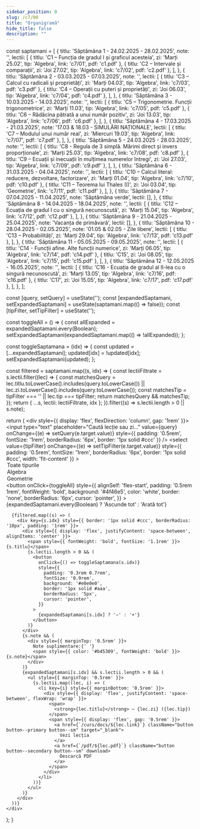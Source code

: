 ```yaml
---
sidebar_position: 0
slug: /c7/00
title: "Organigramă"
hide_title: false
description: ""
---
```


  const saptamani = [
    {
      titlu: 'Săptămâna 1 - 24.02.2025 - 28.02.2025',
      note: '',
      lectii: [
        { titlu: 'C1 – Funcția de gradul I și graficul acesteia', zi: 'Marți 25.02', tip: 'Algebra', link: 'c7/01', pdf: 'c1.pdf' },
        { titlu: 'C2 – Intervale și comparații', zi: 'Joi 27.02', tip: 'Algebra', link: 'c7/02', pdf: 'c2.pdf' },
      ],
    },
    {
      titlu: 'Săptămâna 2 - 03.03.2025 - 07.03.2025',
      note: '',
      lectii: [
        { titlu: 'C3 – Calcul cu radicali și proprietăți', zi: 'Marți 04.03', tip: 'Algebra', link: 'c7/03', pdf: 'c3.pdf' },
        { titlu: 'C4 – Operații cu puteri și proprietăți', zi: 'Joi 06.03', tip: 'Algebra', link: 'c7/04', pdf: 'c4.pdf' },
      ],
    },
    {
      titlu: 'Săptămâna 3 - 10.03.2025 - 14.03.2025',
      note: '',
      lectii: [
        { titlu: 'C5 – Trigonometrie. Funcții trigonometrice', zi: 'Marți 11.03', tip: 'Algebra', link: 'c7/05', pdf: 'c5.pdf' },
        { titlu: 'C6 – Rădăcina pătrată a unui număr pozitiv', zi: 'Joi 13.03', tip: 'Algebra', link: 'c7/06', pdf: 'c6.pdf' },
      ],
    },
    {
      titlu: 'Săptămâna 4 - 17.03.2025 - 21.03.2025',
      note: '17.03 & 18.03 - SIMULĂRI NAȚIONALE',
      lectii: [
        { titlu: 'C7 – Modulul unui număr real', zi: 'Miercuri 19.03', tip: 'Algebra', link: 'c7/07', pdf: 'c7.pdf' },
      ],
    },
    {
      titlu: 'Săptămâna 5 - 24.03.2025 - 28.03.2025',
      note: '',
      lectii: [
        { titlu: 'C8 - Regula de 3 simplă. Mărimi direct și invers proporționale', zi: 'Marți 25.03', tip: 'Algebra', link: 'c7/08', pdf: 'c8.pdf' },
        { titlu: 'C9 – Ecuații și inecuații în mulțimea numerelor întregi', zi: 'Joi 27.03', tip: 'Algebra', link: 'c7/09', pdf: 'c9.pdf' },
      ],
    },
    {
      titlu: 'Săptămâna 6 - 31.03.2025 - 04.04.2025',
      note: '',
      lectii: [
        { titlu: 'C10 – Calcul literal: reducere, dezvoltare, factorizare', zi: 'Marți 01.04', tip: 'Algebra', link: 'c7/10', pdf: 'c10.pdf' },
        { titlu: 'C11 – Teorema lui Thales (I)', zi: 'Joi 03.04', tip: 'Geometrie', link: 'c7/11', pdf: 'c11.pdf' },
      ],
    },
    {
      titlu: 'Săptămâna 7 - 07.04.2025 - 11.04.2025',
      note: 'Săptămâna verde',
      lectii: [],
    },
    {
      titlu: 'Săptămâna 8 - 14.04.2025 - 18.04.2025',
      note: '',
      lectii: [
        { titlu: 'C12 – Ecuația de gradul I cu o singură necunoscută', zi: 'Marți 15.04', tip: 'Algebra', link: 'c7/12', pdf: 'c12.pdf' },
      ],
    },
    {
      titlu: 'Săptămâna 9 - 21.04.2025 - 25.04.2025',
      note: 'Vacanța de primăvară',
      lectii: [],
    },
    {
      titlu: 'Săptămâna 10 - 28.04.2025 - 02.05.2025',
      note: '01.05 & 02.05 - Zile libere',
      lectii: [
        { titlu: 'C13 – Probabilități', zi: 'Marți 29.04', tip: 'Algebra', link: 'c7/13', pdf: 'c13.pdf' },
      ],
    },
    {
      titlu: 'Săptămâna 11 - 05.05.2025 - 09.05.2025',
      note: '',
      lectii: [
        { titlu: 'C14 - Funcții afine. Alte funcții numerice', zi: 'Marți 06.05', tip: 'Algebra', link: 'c7/14', pdf: 'c14.pdf' },
        { titlu: 'C15', zi: 'Joi 08.05', tip: 'Algebra', link: 'c7/15', pdf: 'c15.pdf' },
      ],
    },
    {
      titlu: 'Săptămâna 12 - 12.05.2025 - 16.05.2025',
      note: '',
      lectii: [
        { titlu: 'C16 - Ecuația de gradul al II-lea cu o singură necunoscută', zi: 'Marți 13.05', tip: 'Algebra', link: 'c7/16', pdf: 'c16.pdf' },
        { titlu: 'C17', zi: 'Joi 15.05', tip: 'Algebra', link: 'c7/17', pdf: 'c17.pdf' },
      ],
    },
  ];

  const [query, setQuery] = useState('');
  const [expandedSaptamani, setExpandedSaptamani] = useState(saptamani.map(() => false));
  const [tipFilter, setTipFilter] = useState('');

  const toggleAll = () => {
    const allExpanded = expandedSaptamani.every(Boolean);
    setExpandedSaptamani(expandedSaptamani.map(() => !allExpanded));
  };

  const toggleSaptamana = (idx) => {
    const updated = [...expandedSaptamani];
    updated[idx] = !updated[idx];
    setExpandedSaptamani(updated);
  };

  const filtered = saptamani.map((s, idx) => {
    const lectiiFiltrate = s.lectii.filter((lec) => {
      const matchesQuery =
        lec.titlu.toLowerCase().includes(query.toLowerCase()) ||
        lec.zi.toLowerCase().includes(query.toLowerCase());
      const matchesTip = tipFilter === '' || lec.tip === tipFilter;
      return matchesQuery && matchesTip;
    });
    return { ...s, lectii: lectiiFiltrate, idx };
  }).filter((s) => s.lectii.length > 0 || s.note);

  return (
    <div style={{ display: 'flex', flexDirection: 'column', gap: '1rem' }}>
      <input
        type="text"
        placeholder="Caută lecție sau zi..."
        value={query}
        onChange={(e) => setQuery(e.target.value)}
        style={{ padding: '0.5rem', fontSize: '1rem', borderRadius: '6px', border: '1px solid #ccc' }}
      />
      <select
        value={tipFilter}
        onChange={(e) => setTipFilter(e.target.value)}
        style={{ padding: '0.5rem', fontSize: '1rem', borderRadius: '6px', border: '1px solid #ccc', width: 'fit-content' }}
      >
        <option value="">Toate tipurile</option>
        <option value="Algebra">Algebra</option>
        <option value="Geometrie">Geometrie</option>
      </select>
      <button
        onClick={toggleAll}
        style={{
          alignSelf: 'flex-start',
          padding: '0.5rem 1rem',
          fontWeight: 'bold',
          background: '#4f46e5',
          color: 'white',
          border: 'none',
          borderRadius: '6px',
          cursor: 'pointer',
        }}
      >
        {expandedSaptamani.every(Boolean) ? 'Ascunde tot' : 'Arată tot'}
      </button>

      {filtered.map((s) => (
        <div key={s.idx} style={{ border: '1px solid #ccc', borderRadius: '10px', padding: '1rem' }}>
          <div style={{ display: 'flex', justifyContent: 'space-between', alignItems: 'center' }}>
            <span style={{ fontWeight: 'bold', fontSize: '1.1rem' }}>{s.titlu}</span>
            {s.lectii.length > 0 && (
              <button
                onClick={() => toggleSaptamana(s.idx)}
                style={{
                  padding: '0.3rem 0.7rem',
                  fontSize: '0.9rem',
                  background: '#e0e0e0',
                  border: '1px solid #aaa',
                  borderRadius: '5px',
                  cursor: 'pointer',
                }}
              >
                {expandedSaptamani[s.idx] ? '−' : '+'}
              </button>
            )}
          </div>
          {s.note && (
            <div style={{ marginTop: '0.5rem' }}>
              Note suplimentare:{' '}
              <span style={{ color: '#b45309', fontWeight: 'bold' }}>{s.note}</span>
            </div>
          )}
          {expandedSaptamani[s.idx] && s.lectii.length > 0 && (
            <ul style={{ marginTop: '0.5rem' }}>
              {s.lectii.map((lec, i) => (
                <li key={i} style={{ marginBottom: '0.5rem' }}>
                  <div style={{ display: 'flex', justifyContent: 'space-between', flexWrap: 'wrap' }}>
                    <span>
                      <strong>{lec.titlu}</strong> – {lec.zi} ({lec.tip})
                    </span>
                    <span style={{ display: 'flex', gap: '0.5rem' }}>
                      <a href={`/curs/docs/${lec.link}`} className="button button--primary button--sm" target="_blank">
                        Vezi lecția
                      </a>
                      <a href={`/pdf/${lec.pdf}`} className="button button--secondary button--sm" download>
                        Descarcă PDF
                      </a>
                    </span>
                  </div>
                </li>
              ))}
            </ul>
          )}
        </div>
      ))}
    </div>
  );
}



